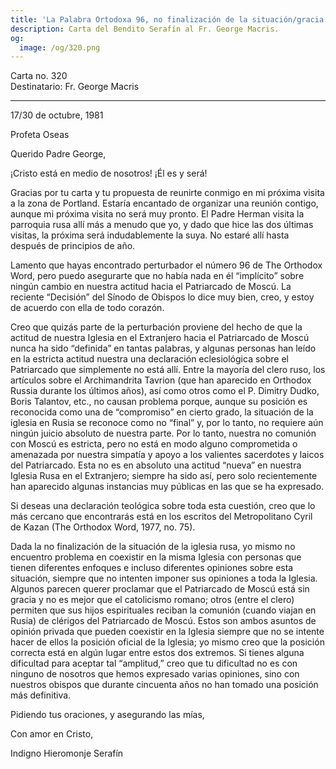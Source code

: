 ```yaml
---
title: 'La Palabra Ortodoxa 96, no finalización de la situación/gracia de la Iglesia Rusa'
description: Carta del Bendito Serafín al Fr. George Macris.
og:
  image: /og/320.png
---
```


<div style={{textAlign:'right', fontFamily:'monospace'}}>Carta no. 320</div>
<div style={{textAlign:'left', fontFamily:'monospace'}}>Destinatario: Fr. George Macris</div>

---

17/30 de octubre, 1981

Profeta Oseas

Querido Padre George,

¡Cristo está en medio de nosotros! ¡Él es y será!

Gracias por tu carta y tu propuesta de reunirte conmigo en mi próxima visita a la zona de Portland. Estaría encantado de organizar una reunión contigo, aunque mi próxima visita no será muy pronto. El Padre Herman visita la parroquia rusa allí más a menudo que yo, y dado que hice las dos últimas visitas, la próxima será indudablemente la suya. No estaré allí hasta después de principios de año.

Lamento que hayas encontrado perturbador el número 96 de The Orthodox Word, pero puedo asegurarte que no había nada en él “implícito” sobre ningún cambio en nuestra actitud hacia el Patriarcado de Moscú. La reciente “Decisión” del Sínodo de Obispos lo dice muy bien, creo, y estoy de acuerdo con ella de todo corazón.

Creo que quizás parte de la perturbación proviene del hecho de que la actitud de nuestra Iglesia en el Extranjero hacia el Patriarcado de Moscú nunca ha sido “definida” en tantas palabras, y algunas personas han leído en la estricta actitud nuestra una declaración eclesiológica sobre el Patriarcado que simplemente no está allí. Entre la mayoría del clero ruso, los artículos sobre el Archimandrita Tavrion (que han aparecido en Orthodox Russia durante los últimos años), así como otros como el P. Dimitry Dudko, Boris Talantov, etc., no causan problema porque, aunque su posición es reconocida como una de “compromiso” en cierto grado, la situación de la iglesia en Rusia se reconoce como no “final” y, por lo tanto, no requiere aún ningún juicio absoluto de nuestra parte. Por lo tanto, nuestra no comunión con Moscú es estricta, pero no está en modo alguno comprometida o amenazada por nuestra simpatía y apoyo a los valientes sacerdotes y laicos del Patriarcado. Esta no es en absoluto una actitud “nueva” en nuestra Iglesia Rusa en el Extranjero; siempre ha sido así, pero solo recientemente han aparecido algunas instancias muy públicas en las que se ha expresado.

Si deseas una declaración teológica sobre toda esta cuestión, creo que lo más cercano que encontrarás está en los escritos del Metropolitano Cyril de Kazan (The Orthodox Word, 1977, no. 75).

Dada la no finalización de la situación de la iglesia rusa, yo mismo no encuentro problema en coexistir en la misma Iglesia con personas que tienen diferentes enfoques e incluso diferentes opiniones sobre esta situación, siempre que no intenten imponer sus opiniones a toda la Iglesia. Algunos parecen querer proclamar que el Patriarcado de Moscú está sin gracia y no es mejor que el catolicismo romano; otros (entre el clero) permiten que sus hijos espirituales reciban la comunión (cuando viajan en Rusia) de clérigos del Patriarcado de Moscú. Estos son ambos asuntos de opinión privada que pueden coexistir en la Iglesia siempre que no se intente hacer de ellos la posición oficial de la Iglesia; yo mismo creo que la posición correcta está en algún lugar entre estos dos extremos. Si tienes alguna dificultad para aceptar tal “amplitud,” creo que tu dificultad no es con ninguno de nosotros que hemos expresado varias opiniones, sino con nuestros obispos que durante cincuenta años no han tomado una posición más definitiva.

Pidiendo tus oraciones, y asegurando las mías,

Con amor en Cristo,

Indigno Hieromonje Serafín